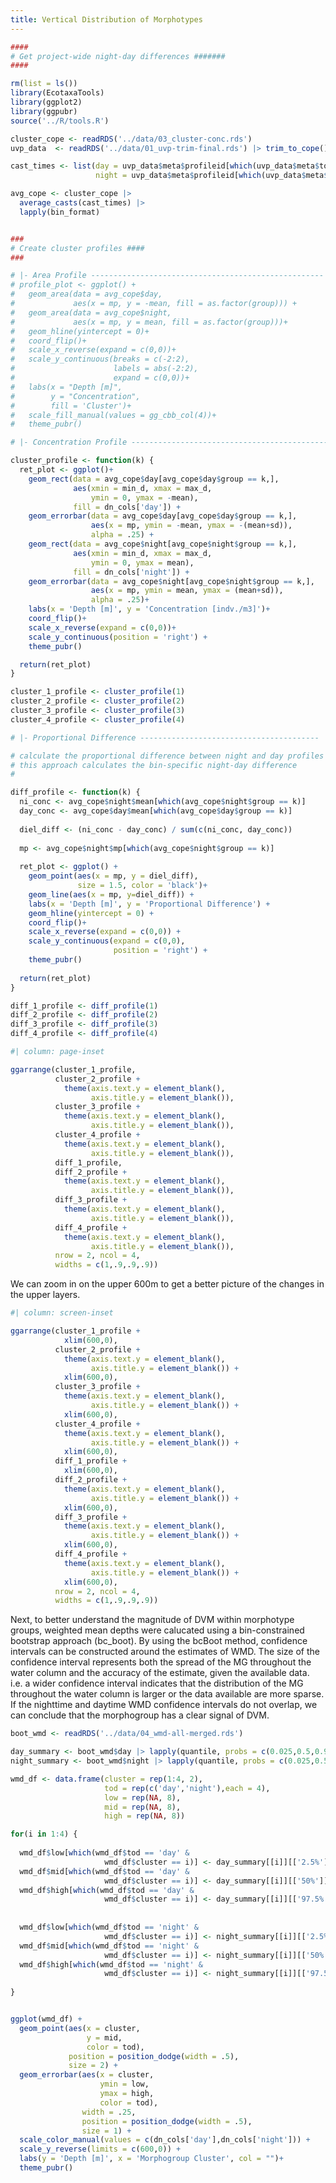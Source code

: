 ```yaml
---
title: Vertical Distribution of Morphotypes
---
```




```r

####
# Get project-wide night-day differences #######
####

rm(list = ls())
library(EcotaxaTools)
library(ggplot2)
library(ggpubr)
source('../R/tools.R')

cluster_cope <- readRDS('../data/03_cluster-conc.rds')
uvp_data  <- readRDS('../data/01_uvp-trim-final.rds') |> trim_to_cope()

cast_times <- list(day = uvp_data$meta$profileid[which(uvp_data$meta$tod == 'day')],
                   night = uvp_data$meta$profileid[which(uvp_data$meta$tod == 'night')])

avg_cope <- cluster_cope |> 
  average_casts(cast_times) |> 
  lapply(bin_format)


###
# Create cluster profiles ####
###

# |- Area Profile ----------------------------------------------------
# profile_plot <- ggplot() +
#   geom_area(data = avg_cope$day,
#             aes(x = mp, y = -mean, fill = as.factor(group))) +
#   geom_area(data = avg_cope$night,
#             aes(x = mp, y = mean, fill = as.factor(group)))+
#   geom_hline(yintercept = 0)+
#   coord_flip()+
#   scale_x_reverse(expand = c(0,0))+
#   scale_y_continuous(breaks = c(-2:2),
#                      labels = abs(-2:2),
#                      expand = c(0,0))+
#   labs(x = "Depth [m]",
#        y = "Concentration",
#        fill = 'Cluster')+
#   scale_fill_manual(values = gg_cbb_col(4))+
#   theme_pubr()

# |- Concentration Profile --------------------------------------------

cluster_profile <- function(k) {
  ret_plot <- ggplot()+
    geom_rect(data = avg_cope$day[avg_cope$day$group == k,],
              aes(xmin = min_d, xmax = max_d,
                  ymin = 0, ymax = -mean),
              fill = dn_cols['day']) +
    geom_errorbar(data = avg_cope$day[avg_cope$day$group == k,],
                  aes(x = mp, ymin = -mean, ymax = -(mean+sd)),
                  alpha = .25) +
    geom_rect(data = avg_cope$night[avg_cope$night$group == k,],
              aes(xmin = min_d, xmax = max_d,
                  ymin = 0, ymax = mean),
              fill = dn_cols['night']) +
    geom_errorbar(data = avg_cope$night[avg_cope$night$group == k,],
                  aes(x = mp, ymin = mean, ymax = (mean+sd)),
                  alpha = .25)+
    labs(x = 'Depth [m]', y = 'Concentration [indv./m3]')+
    coord_flip()+
    scale_x_reverse(expand = c(0,0))+
    scale_y_continuous(position = 'right') +
    theme_pubr()

  return(ret_plot)
}

cluster_1_profile <- cluster_profile(1)
cluster_2_profile <- cluster_profile(2)
cluster_3_profile <- cluster_profile(3)
cluster_4_profile <- cluster_profile(4)

# |- Proportional Difference ----------------------------------------

# calculate the proportional difference between night and day profiles
# this approach calculates the bin-specific night-day difference
# 

diff_profile <- function(k) {
  ni_conc <- avg_cope$night$mean[which(avg_cope$night$group == k)]
  day_conc <- avg_cope$day$mean[which(avg_cope$day$group == k)]
  
  diel_diff <- (ni_conc - day_conc) / sum(c(ni_conc, day_conc))
  
  mp <- avg_cope$night$mp[which(avg_cope$night$group == k)]
  
  ret_plot <- ggplot() + 
    geom_point(aes(x = mp, y = diel_diff),
               size = 1.5, color = 'black')+
    geom_line(aes(x = mp, y=diel_diff)) +
    labs(x = 'Depth [m]', y = 'Proportional Difference') +
    geom_hline(yintercept = 0) +
    coord_flip()+
    scale_x_reverse(expand = c(0,0)) +
    scale_y_continuous(expand = c(0,0),
                       position = 'right') +
    theme_pubr()
  
  return(ret_plot)
}

diff_1_profile <- diff_profile(1)
diff_2_profile <- diff_profile(2)
diff_3_profile <- diff_profile(3)
diff_4_profile <- diff_profile(4)
```



```r

#| column: page-inset

ggarrange(cluster_1_profile,
          cluster_2_profile + 
            theme(axis.text.y = element_blank(),
                  axis.title.y = element_blank()),
          cluster_3_profile + 
            theme(axis.text.y = element_blank(),
                  axis.title.y = element_blank()),
          cluster_4_profile + 
            theme(axis.text.y = element_blank(),
                  axis.title.y = element_blank()),
          diff_1_profile,
          diff_2_profile + 
            theme(axis.text.y = element_blank(),
                  axis.title.y = element_blank()),
          diff_3_profile + 
            theme(axis.text.y = element_blank(),
                  axis.title.y = element_blank()),
          diff_4_profile + 
            theme(axis.text.y = element_blank(),
                  axis.title.y = element_blank()),
          nrow = 2, ncol = 4,
          widths = c(1,.9,.9,.9))
```


We can zoom in on the upper 600m to get a better picture of the changes in the upper layers.

```r

#| column: screen-inset

ggarrange(cluster_1_profile +
            xlim(600,0),
          cluster_2_profile + 
            theme(axis.text.y = element_blank(),
                  axis.title.y = element_blank()) +
            xlim(600,0),
          cluster_3_profile + 
            theme(axis.text.y = element_blank(),
                  axis.title.y = element_blank()) +
            xlim(600,0),
          cluster_4_profile + 
            theme(axis.text.y = element_blank(),
                  axis.title.y = element_blank()) +
            xlim(600,0),
          diff_1_profile +
            xlim(600,0),
          diff_2_profile + 
            theme(axis.text.y = element_blank(),
                  axis.title.y = element_blank()) +
            xlim(600,0),
          diff_3_profile + 
            theme(axis.text.y = element_blank(),
                  axis.title.y = element_blank()) +
            xlim(600,0),
          diff_4_profile + 
            theme(axis.text.y = element_blank(),
                  axis.title.y = element_blank()) +
            xlim(600,0),
          nrow = 2, ncol = 4,
          widths = c(1,.9,.9,.9))
```


Next, to better understand the magnitude of DVM within morphotype groups, weighted mean depths were calucated using a bin-constrained bootstrap approach (bc_boot). By using the bcBoot method, confidence intervals can be constructed around the estimates of WMD. The size of the confidence interval represents both the spread of the MG throughout the water column and the accuracy of the estimate, given the available data. i.e. a wider confidence interval indicates that the distribution of the MG throughout the water column is larger or the data available are more sparse. If the nighttime and daytime WMD confidence intervals do not overlap, we can conclude that the morphogroup has a clear signal of DVM.

```r
boot_wmd <- readRDS('../data/04_wmd-all-merged.rds')

day_summary <- boot_wmd$day |> lapply(quantile, probs = c(0.025,0.5,0.975))
night_summary <- boot_wmd$night |> lapply(quantile, probs = c(0.025,0.5,0.975))

wmd_df <- data.frame(cluster = rep(1:4, 2),
                     tod = rep(c('day','night'),each = 4),
                     low = rep(NA, 8),
                     mid = rep(NA, 8),
                     high = rep(NA, 8))

for(i in 1:4) {
  
  wmd_df$low[which(wmd_df$tod == 'day' & 
                     wmd_df$cluster == i)] <- day_summary[[i]][['2.5%']]
  wmd_df$mid[which(wmd_df$tod == 'day' & 
                     wmd_df$cluster == i)] <- day_summary[[i]][['50%']]
  wmd_df$high[which(wmd_df$tod == 'day' & 
                     wmd_df$cluster == i)] <- day_summary[[i]][['97.5%']]
  
  
  wmd_df$low[which(wmd_df$tod == 'night' & 
                     wmd_df$cluster == i)] <- night_summary[[i]][['2.5%']]
  wmd_df$mid[which(wmd_df$tod == 'night' & 
                     wmd_df$cluster == i)] <- night_summary[[i]][['50%']]
  wmd_df$high[which(wmd_df$tod == 'night' & 
                     wmd_df$cluster == i)] <- night_summary[[i]][['97.5%']]
  
}


ggplot(wmd_df) +
  geom_point(aes(x = cluster,
                 y = mid,
                 color = tod),
             position = position_dodge(width = .5),
             size = 2) +
  geom_errorbar(aes(x = cluster,
                    ymin = low,
                    ymax = high,
                    color = tod),
                width = .25,
                position = position_dodge(width = .5),
                size = 1) +
  scale_color_manual(values = c(dn_cols['day'],dn_cols['night'])) +
  scale_y_reverse(limits = c(600,0)) +
  labs(y = 'Depth [m]', x = 'Morphogroup Cluster', col = "")+
  theme_pubr()
  
```